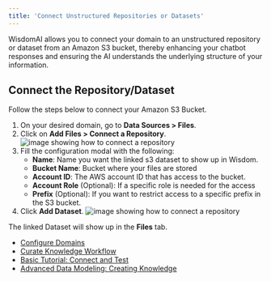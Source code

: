 ```yaml
---
title: 'Connect Unstructured Repositories or Datasets'
---
```


WisdomAI allows you to connect your domain to an unstructured repository or dataset from an Amazon S3 bucket, thereby enhancing your chatbot responses and ensuring the AI understands the underlying structure of your information.

## Connect the Repository/Dataset

Follow the steps below to connect your Amazon S3 Bucket.

1. On your desired domain, go to **Data Sources > Files**.
2. Click on **Add Files > Connect a Repository**.
      ![image showing how to connect a repository](/images/connect-repository.png)
3. Fill the configuration modal with the following:
    - **Name**: Name you want the linked s3 dataset to show up in Wisdom.
    - **Bucket Name**: Bucket where your files are stored
    - **Account ID**: The AWS account ID that has access to the bucket.
    - **Account Role** (Optional): If a specific role is needed for the access
    - **Prefix** (Optional): If you want to restrict access to a specific prefix in the S3 bucket.
4. Click **Add Dataset**.
      ![image showing how to connect a repository](/images/add-dataset.png)

The linked Dataset will show up in the **Files** tab.

- [Configure Domains](/improve-wisdom-ai-responses/configure-domains)
- [Curate Knowledge Workflow](/improve-wisdom-ai-responses/curate-knowledge-workflow)
- [Basic Tutorial: Connect and Test](/setting-up-wisdom-ai/basic-tutorial-connect-and-test)
- [Advanced Data Modeling: Creating Knowledge](/setting-up-wisdom-ai/advanced-data-modeling-creating-knowledge)

